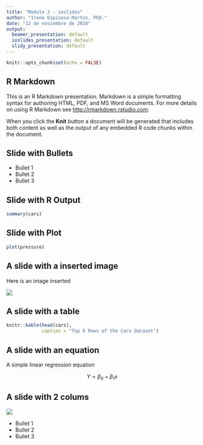 ```yaml
---
title: "Module 2 - ioslides"
author: "Irene Espinosa-Martos, PhD."
date: "12 de noviembre de 2018"
output:
  beamer_presentation: default
  ioslides_presentation: default
  slidy_presentation: default
---
```


```r
knitr::opts_chunk$set(echo = FALSE)
```

## R Markdown

This is an R Markdown presentation. Markdown is a simple formatting syntax for authoring HTML, PDF, and MS Word documents. For more details on using R Markdown see <http://rmarkdown.rstudio.com>.

When you click the **Knit** button a document will be generated that includes both content as well as the output of any embedded R code chunks within the document.

## Slide with Bullets

- Bullet 1
- Bullet 2
- Bullet 3

## Slide with R Output

```r
summary(cars)
```

## Slide with Plot

```r
plot(pressure)
```

## A slide with a inserted image {.flexbox  .vcenter}

Here is an image inserted

![](sunstar.png)

## A slide with a table

```r
knitr::kable(head(cars),
             caption = "Top 6 Rows of the Cars Dataset")
```

## A slide with an equation

A simple linear regression equation

$$ Y = \beta_0 + \beta_1x $$

## A slide with 2 colums { .columns-2}


![](sunstar.png)

- Bullet 1
- Bullet 2
- Bullet 3







